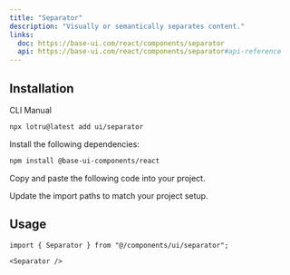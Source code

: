 ```yaml
---
title: "Separator"
description: "Visually or semantically separates content."
links:
  doc: https://base-ui.com/react/components/separator
  api: https://base-ui.com/react/components/separator#api-reference
---
```


<ComponentPreview id="examples/separator-01" />

## Installation

<Tabs defaultValue="cli">

<TabsList>
  <TabsTrigger value="cli">CLI</TabsTrigger>
  <TabsTrigger value="manual">Manual</TabsTrigger>
  <TabsIndicator />
</TabsList>

<TabsContent value="cli">

```bash
npx lotru@latest add ui/separator
```

</TabsContent>

<TabsContent value="manual">

<Steps>

<StepTitle>Install the following dependencies:</StepTitle>

```bash
npm install @base-ui-components/react
```

<StepTitle>Copy and paste the following code into your project.</StepTitle>

<ComponentSource id="ui/separator" />

<StepTitle>Update the import paths to match your project setup.</StepTitle>

</Steps>

</TabsContent>

</Tabs>

## Usage

```tsx
import { Separator } from "@/components/ui/separator";
```

```tsx
<Separator />
```
